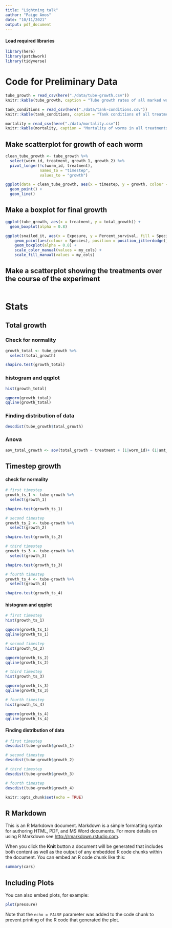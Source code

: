 ---
title: "Lightning talk"
author: "Paige Amos"
date: "10/11/2021"
output: pdf_document
---

#### Load required libraries

```{r}
library(here)
library(patchwork)
library(tidyverse)
```


# Code for Preliminary Data

```{r}
tube_growth = read_csv(here("./data/tube-growth.csv"))
knitr::kable(tube_growth, caption = "Tube growth rates of all marked worms in various treatments.")

tank_conditions = read_csv(here("./data/tank-conditions.csv"))
knitr::kable(tank_conditions, caption = "Tank conditions of all treatment tanks over course of experiment.")

mortality = read_csv(here("./data/mortality.csv"))
knitr::kable(mortality, caption = "Mortality of worms in all treatments.")
```

## Make scatterplot for growth of each worm
```{r}
clean_tube_growth <- tube_growth %>%
  select(worm_id, treatment, growth_1, growth_2) %>%
  pivot_longer(!c(worm_id, treatment),
               names_to = "timestep",
               values_to = "growth")

ggplot(data = clean_tube_growth, aes(x = timestep, y = growth, colour = worm_id)) +
  geom_point() +
  geom_line()
```

## Make a boxplot for final growth
```{r}
ggplot(tube_growth, aes(x = treatment, y = total_growth)) +
  geom_boxplot(alpha = 0.8)

ggplot(snailed_it, aes(x = Exposure, y = Percent_survival, fill = Species)) + 
    geom_point(aes(colour = Species), position = position_jitterdodge()) +
    geom_boxplot(alpha = 0.8) +
    scale_color_manual(values = my_cols) +
    scale_fill_manual(values = my_cols)
```


## Make a scatterplot showing the treatments over the course of the experiment
```{r}

```

# Stats

## Total growth

### Check for normality
```{r}
growth_total <- tube_growth %>%
  select(total_growth)

shapiro.test(growth_total)
```

### histogram and qqplot
```{r}
hist(growth_total)

qqnorm(growth_total)
qqline(growth_total)
```

### Finding distribution of data
```{r}
descdist(tube_growth$total_growth)
```



### Anova
```{r}
aov_total_growth <- aov(total_growth ~ treatment + (1|worm_id)+ (1|amt_cut_mm), data = tube-growth)
```


## Timestep growth

#### check for normality
```{r}
# first timestep
growth_ts_1 <- tube-growth %>%
  select(growth_1)

shapiro.test(growth_ts_1)

# second timestep
growth_ts_2 <- tube-growth %>%
  select(growth_2)

shapiro.test(growth_ts_2)

# third timestep
growth_ts_3 <- tube-growth %>%
  select(growth_3)

shapiro.test(growth_ts_3)

# fourth timestep
growth_ts_4 <- tube-growth %>%
  select(growth_4)

shapiro.test(growth_ts_4)
```

#### histogram and qqplot
```{r}
# first timestep
hist(growth_ts_1)

qqnorm(growth_ts_1)
qqline(growth_ts_1)

# second timestep
hist(growth_ts_2)

qqnorm(growth_ts_2)
qqline(growth_ts_2)

# third timestep
hist(growth_ts_3)

qqnorm(growth_ts_3)
qqline(growth_ts_3)

# fourth timestep
hist(growth_ts_4)

qqnorm(growth_ts_4)
qqline(growth_ts_4)

```

#### Finding distribution of data
```{r}
# first timestep
descdist(tube-growth$growth_1)

# second timestep
descdist(tube-growth$growth_2)

# third timestep
descdist(tube-growth$growth_3)

# fourth timestep
descdist(tube-growth$growth_4)

```






```{r setup, include=FALSE}
knitr::opts_chunk$set(echo = TRUE)
```

## R Markdown

This is an R Markdown document. Markdown is a simple formatting syntax for authoring HTML, PDF, and MS Word documents. For more details on using R Markdown see <http://rmarkdown.rstudio.com>.

When you click the **Knit** button a document will be generated that includes both content as well as the output of any embedded R code chunks within the document. You can embed an R code chunk like this:

```{r cars}
summary(cars)
```

## Including Plots

You can also embed plots, for example:

```{r pressure, echo=FALSE}
plot(pressure)
```

Note that the `echo = FALSE` parameter was added to the code chunk to prevent printing of the R code that generated the plot.
